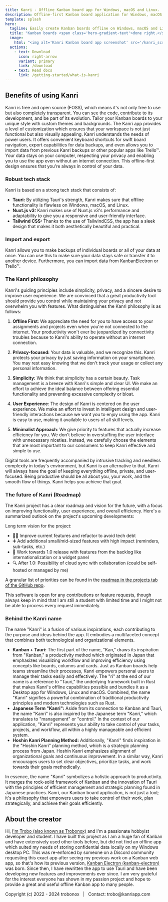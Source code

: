 ```yaml
---
title: Kanri - Offline Kanban board app for Windows, macOS and Linux.
description: Offline-first Kanban board application for Windows, macOS and Linux, built with simplicity and user experience in mind - perfect for personal users and solo/indie devs. Free, open-source and no tracking.
template: splash
hero:
  tagline: Easily create Kanban boards offline on Windows, macOS and Linux. No internet requirement, no tracking and it's 100% free.
  title: "Kanban boards <span class='hero-gradient-text'>done right.</span>"
  image:
    html: "<img alt='Kanri Kanban board app screenshot' src='/kanri_screenshot.webp' />"
  actions:
    - text: Download
      icon: right-arrow
      variant: primary
      link: /download
    - text: Read docs
      link: /getting-started/what-is-kanri
---
```



## Benefits of using Kanri

<CardGrid stagger>
	<Card title="Open source" icon="open-book">
		Kanri is free and open source (FOSS), which means it's not only free to use but also completely transparent. You can see the code, contribute to its development, and be part of its evolution.
	</Card>
	<Card title="Highly customizable" icon="pencil">
		Tailor your Kanban boards to your unique style with custom themes and backgrounds. The Kanri app provides a level of customization which ensures that your workspace is not just functional but also visually appealing.
	</Card>
	<Card title="With power users in mind" icon="laptop">
		Kanri understands the needs of power users. It offers convenient keyboard shortcuts for swift board navigation, export capabilities for data backups, and even allows you to import data from previous Kanri backups or other popular apps like Trello™.
	</Card>
	<Card title="Offline-first" icon="document">
		Your data stays on your computer, respecting your privacy and enabling you to use the app even without an internet connection. This offline-first design ensures that you're always in control of your data.
	</Card>
</CardGrid>

<StarSection />

<ExtraDescription />

### Robust tech stack
Kanri is based on a strong tech stack that consists of:

- **Tauri:** By utilizing Tauri's strength, Kanri makes sure that offline functionality is flawless on Windows, macOS, and Linux.
- **Nuxt.js v3:** Kanri makes use of Nuxt.js v3's performance and adaptability to give you a responsive and user-friendly interface.
- **Tailwind CSS:** Thanks to the use of TailwindCSS, the app has a sleek design that makes it both aesthetically beautiful and practical.

### Import and export
Kanri allows you to make backups of individual boards or all of your data at once. You can use this to make sure your data stays safe or transfer it to another device. Furthermore, you can import data from KanbanElectron or Trello™.

### The Kanri philosophy
Kanri's guiding principles include simplicity, privacy, and a sincere desire to improve user experience. We are convinced that a great productivity tool should provide you control while maintaining your privacy and not overwhelm you with features. What distinguishes the Kanri philosophy is as follows:

1. **Offline First**: We appreciate the need for you to have access to your assignments and projects even when you're not connected to the internet. Your productivity won't ever be jeopardized by connectivity troubles because to Kanri's ability to operate without an internet connection.

2. **Privacy-focused:** Your data is valuable, and we recognize this. Kanri protects your privacy by just saving information on your smartphone. You may rest easy knowing that we don't track your usage or collect any personal information.

3. **Simplicity:** We think that simplicity has a certain beauty. Task management is a breeze with Kanri's simple and clear UI. We make an effort to achieve the ideal balance between offering essential functionality and preventing excessive complexity or bloat.

4. **User Experience**: The design of Kanri is centered on the user experience. We make an effort to invest in intelligent design and user-friendly interactions because we want you to enjoy using the app. Kanri is easy to use, making it available to users of all skill levels.

5. **Minimalist Approach**: We give priority to features that actually increase efficiency for you. We don't believe in overstuffing the user interface with unnecessary niceties.  Instead, we carefully choose the elements that are most important to our consumers to keep Kanri effective and simple to use.

Digital tools are frequently accompanied by intrusive tracking and needless complexity in today's environment, but Kanri is an alternative to that. Kanri will always have the goal of keeping everything offline, private, and user-focused. Being productive should be all about you, your work, and the smooth flow of things. Kanri helps you achieve that goal.

### The future of Kanri (Roadmap)
The Kanri project has a clear roadmap and vision for the future, with a focus on improving functionality, user experience, and overall efficiency. Here's a summarized outlook on the project's upcoming developments:

Long term vision for the project:
- 👷‍♂️ Improve current features and refactor to avoid tech debt
- ➕ Add additional small/mid-sized features with high impact (reminders, sub-tasks, etc.)
- 🚚 Work towards 1.0 release with features from the backlog like internationalization or a widget panel
- 🔍 After 1.0: Possibility of cloud sync with collaboration (could be self-hosted or managed by me)

A granular list of priorities can be found in the [roadmap in the projects tab of the GitHub repo](https://github.com/users/trobonox/projects/1).

This software is open for any contributions or feature requests, though always keep in mind that I am still a student with limited time and I might not be able to process every request immediately.

### Behind the Kanri name
The name "Kanri" is a fusion of various inspirations, each contributing to the purpose and ideas behind the app. It embodies a multifaceted concept that combines both technological and organizational elements.
- **Kanban + Tauri:** The first part of the name, "Kan," draws its inspiration from "Kanban," a productivity method which originated in Japan that emphasizes visualizing workflow and improving efficiency using concepts like boards, columns and cards. Just as Kanban boards help teams streamline their processes, Kanri empowers personal users to manage their tasks easily and effectively. The "ri" at the end of our name is a reference to "Tauri," the underlying framework built in Rust that makes Kanri's offline capabilities possible and bundles it as a Desktop app for Windows, Linux and macOS. Combined, the name "Kanri" signifies a powerful combination of traditional productivity principles and modern technologies such as Rust.
- **Japanese Term "Kanri":** Aside from its connection to Kanban and Tauri, the name "Kanri" is also inspired by the Japanese term "Kanri," which translates to "management" or "control." In the context of our application, "Kanri" represents your ability to take control of your tasks, projects, and workflow, all within a highly manageable and efficient system.
- **Hoshin Kanri Planning Method:** Additionally, "Kanri" finds inspiration in the "Hoshin Kanri" planning method, which is a strategic planning process from Japan. Hoshin Kanri emphasizes alignment of organizational goals and continuous improvement. In a similar way, Kanri encourages users to set clear objectives, prioritize tasks, and work towards their goals methodically.

In essence, the name "Kanri" symbolizes a holistic approach to productivity. It merges the rock-solid framework of Kanban and the innovation of Tauri with the principles of efficient management and strategic planning found in Japanese practices. Kanri, our Kanban board application, is not just a tool; it's a philosophy that empowers users to take control of their work, plan strategically, and achieve their goals efficiently.

## About the creator
Hi, [I'm Trobo (also known as Trobonox)](https://trobo.tech) and I'm a passionate hobbyist developer and student.
I have built this project as I am a huge fan of Kanban and have extensively used other tools before, but did not find an offline app which suited my needs of storing confidential data locally on my Windows desktop PC. This was re-enforced by someone on a Discord community requesting this exact app after seeing my previous work on a Kanban web app, so that's how its previous version, [Kanban Electron (kanban-electron)](https://github.com/trobonox/kanban-electron) was born.
Since then, I have rewritten the app to use Tauri and have been developing new features and improvements ever since. 
I am very grateful for the interest everyone has shown in my passion project and hope to provide a great and useful offline Kanban app to many people.

<ScriptComp client:only />

<footer>Copyright (c) 2022 - 2024 trobonox &nbsp; | &nbsp;  Contact: trobo@kanriapp.com</footer>
